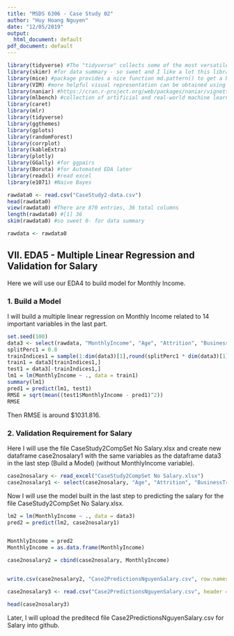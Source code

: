 ```yaml
---
title: "MSDS 6306 - Case Study 02"
author: "Huy Hoang Nguyen"
date: "12/05/2019"
output:
  html_document: default
pdf_document: default
---
```





```r
library(tidyverse) #The "tidyverse" collects some of the most versatile R packages: ggplot2, dplyr, tidyr, readr, purrr, and tibble. The packages work in harmony to clean, process, model, and visualize data.
library(skimr) #for data summary - so sweet and I like a lot this library
library(mice) #package provides a nice function md.pattern() to get a better understanding of the pattern of missing data
library(VIM) #more helpful visual representation can be obtained using the VIM package for agrr
library(naniar) #https://cran.r-project.org/web/packages/naniar/vignettes/getting-started-w-naniar.html (for gg_mis_var) (Missing values)
library(mlbench) #collection of artificial and real-world machine learning benchmark problems, including, e.g., several data sets from the UCI repository. (also has BostonHousing)
library(caret)
library(mlr)
library(tidyverse)
library(ggthemes)
library(gplots)
library(randomForest)
library(corrplot)
library(kableExtra)
library(plotly)
library(GGally) #for ggpairs
library(Boruta) #for Automated EDA later
library(readxl) #read excel
library(e1071) #Naive Bayes

```


```r


rawdata0 <- read.csv("CaseStudy2-data.csv")
head(rawdata0)
view(rawdata0) #There are 870 entries, 36 total columns
length(rawdata0) #[1] 36
skim(rawdata0) #so sweet 0- for data summary

rawdata <- rawdata0
```


## VII. EDA5 - Multiple Linear Regression and Validation for Salary 


Here we will use our EDA4 to build model for Monthly Income.


### 1. Build a Model   


I will build a multiple linear regression on Monthly Income related to 14 important variables in the last part.



```r

set.seed(100)
data3 <- select(rawdata, "MonthlyIncome", "Age", "Attrition", "BusinessTravel", "Department", "Education", "JobLevel", "JobRole", "NumCompaniesWorked", "TotalWorkingYears", "YearsAtCompany", "YearsInCurrentRole", "YearsSinceLastPromotion", "YearsWithCurrManager")
splitPerc1 = 0.8
trainIndices1 = sample(1:dim(data3)[1],round(splitPerc1 * dim(data3)[1]))
train1 = data3[trainIndices1,]
test1 = data3[-trainIndices1,]
lm1 = lm(MonthlyIncome ~ ., data = train1)
summary(lm1)
pred1 = predict(lm1, test1)
RMSE = sqrt(mean((test1$MonthlyIncome - pred1)^2))
RMSE


```


Then RMSE is around $1031.816.   



### 2. Validation Requirement for Salary


Here I will use the file CaseStudy2CompSet No Salary.xlsx and create new dataframe case2nosalary1  with the same variables as the dataframe data3 in the last step (Build a Model) (without MonthlyIncome variable).


```r
case2nosalary <- read_excel("CaseStudy2CompSet No Salary.xlsx")
case2nosalary1 <- select(case2nosalary, "Age", "Attrition", "BusinessTravel", "Department", "Education", "JobLevel", "JobRole", "NumCompaniesWorked", "TotalWorkingYears", "YearsAtCompany", "YearsInCurrentRole", "YearsSinceLastPromotion", "YearsWithCurrManager")
```


Now I will use  the model built in the last step to predicting the salary for the file CaseStudy2CompSet No Salary.xlsx. 



```r

lm2 = lm(MonthlyIncome ~ ., data = data3)
pred2 = predict(lm2, case2nosalary1)


MonthlyIncome = pred2
MonthlyIncome = as.data.frame(MonthlyIncome)

case2nosalary2 = cbind(case2nosalary, MonthlyIncome)


write.csv(case2nosalary2, "Case2PredictionsNguyenSalary.csv", row.names = FALSE)

case2nosalary3 <- read.csv("Case2PredictionsNguyenSalary.csv", header = T)

head(case2nosalary3)

```

Later, I will upload the preditecd file Case2PredictionsNguyenSalary.csv for Salary into github. 



